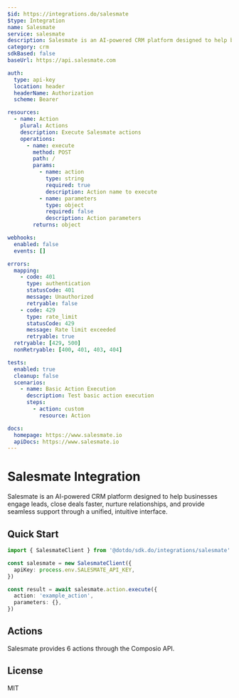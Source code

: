 ```yaml
---
$id: https://integrations.do/salesmate
$type: Integration
name: Salesmate
service: salesmate
description: Salesmate is an AI-powered CRM platform designed to help businesses engage leads, close deals faster, nurture relationships, and provide seamless support through a unified, intuitive interface.
category: crm
sdkBased: false
baseUrl: https://api.salesmate.com

auth:
  type: api-key
  location: header
  headerName: Authorization
  scheme: Bearer

resources:
  - name: Action
    plural: Actions
    description: Execute Salesmate actions
    operations:
      - name: execute
        method: POST
        path: /
        params:
          - name: action
            type: string
            required: true
            description: Action name to execute
          - name: parameters
            type: object
            required: false
            description: Action parameters
        returns: object

webhooks:
  enabled: false
  events: []

errors:
  mapping:
    - code: 401
      type: authentication
      statusCode: 401
      message: Unauthorized
      retryable: false
    - code: 429
      type: rate_limit
      statusCode: 429
      message: Rate limit exceeded
      retryable: true
  retryable: [429, 500]
  nonRetryable: [400, 401, 403, 404]

tests:
  enabled: true
  cleanup: false
  scenarios:
    - name: Basic Action Execution
      description: Test basic action execution
      steps:
        - action: custom
          resource: Action

docs:
  homepage: https://www.salesmate.io
  apiDocs: https://www.salesmate.io
---
```


# Salesmate Integration

Salesmate is an AI-powered CRM platform designed to help businesses engage leads, close deals faster, nurture relationships, and provide seamless support through a unified, intuitive interface.

## Quick Start

```typescript
import { SalesmateClient } from '@dotdo/sdk.do/integrations/salesmate'

const salesmate = new SalesmateClient({
  apiKey: process.env.SALESMATE_API_KEY,
})

const result = await salesmate.action.execute({
  action: 'example_action',
  parameters: {},
})
```

## Actions

Salesmate provides 6 actions through the Composio API.

## License

MIT

